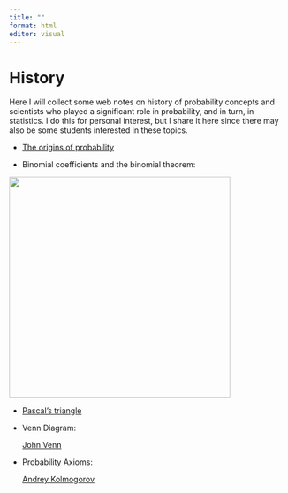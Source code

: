 ```yaml
---
title: ""
format: html
editor: visual
---
```


# History

Here I will collect some web notes on history of probability concepts and scientists who played a significant role in probability, and in turn, in statistics. I do this for personal interest, but I share it here since there may also be some students interested in these topics.

-   [The origins of probability](https://timesofmalta.com/articles/the-origins-of-probability.684474)

-  Binomial coefficients and the binomial theorem:

[![](images/cardano.png){fig-align="center" width="400"}](https://twitter.com/HOS_ASA)


- [Pascal's triangle](https://en.wikipedia.org/wiki/Pascal%27s_triangle)

- Venn Diagram:

  [John Venn](https://en.wikipedia.org/wiki/John_Venn)


- Probability Axioms:

  [Andrey Kolmogorov](https://en.wikipedia.org/wiki/Andrey_Kolmogorov)



